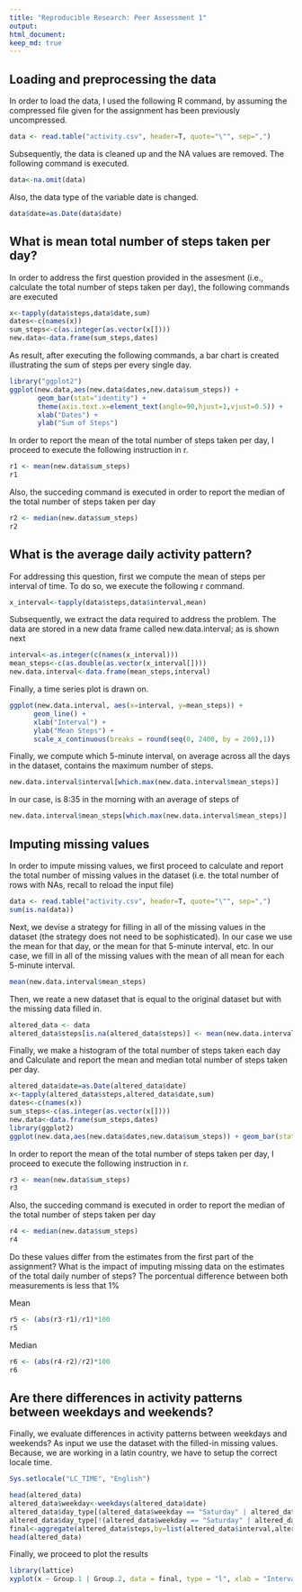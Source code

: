 ```yaml
---
title: "Reproducible Research: Peer Assessment 1"
output: 
html_document:
keep_md: true
---
```


## Loading and preprocessing the data

In order to load the data, I used the following R command, by assuming the compressed file given for the assignment has been previously uncompressed.

```r
data <- read.table("activity.csv", header=T, quote="\"", sep=",")
```

Subsequently, the data is cleaned up and the NA values are removed. The following command is executed.

```r
data<-na.omit(data)
```

Also, the data type of the variable date is changed.

```r
data$date=as.Date(data$date)
```

## What is mean total number of steps taken per day?

In order to address the first question provided in the assesment (i.e., calculate the total number of steps taken per day), the following commands are executed

```r
x<-tapply(data$steps,data$date,sum)
dates<-c(names(x))
sum_steps<-c(as.integer(as.vector(x[])))
new.data<-data.frame(sum_steps,dates)
```

As result, after executing the following commands, a bar chart is created illustrating the sum of steps per every single day.

```r
library("ggplot2")
ggplot(new.data,aes(new.data$dates,new.data$sum_steps)) +     
       geom_bar(stat="identity") +
       theme(axis.text.x=element_text(angle=90,hjust=1,vjust=0.5)) + 
       xlab("Dates") + 
       ylab("Sum of Steps")
```

In order to report the mean of the total number of steps taken per day, I proceed to execute the following instruction in r.

```r
r1 <- mean(new.data$sum_steps)
r1
```

Also, the succeding command is executed in order to report the median of the total number of steps taken per day

```r
r2 <- median(new.data$sum_steps)
r2
```

## What is the average daily activity pattern?

For addressing this question, first we compute the mean of steps per interval of time. To do so, we execute the following r command.

```r
x_interval<-tapply(data$steps,data$interval,mean)
```

Subsequently, we extract the data required to address the problem. The data are stored in a new data frame called new.data.interval; as is shown next 

```r
interval<-as.integer(c(names(x_interval)))
mean_steps<-c(as.double(as.vector(x_interval[])))
new.data.interval<-data.frame(mean_steps,interval)
```

Finally, a time series plot is drawn on.

```r
ggplot(new.data.interval, aes(x=interval, y=mean_steps)) + 
      geom_line() +
      xlab("Interval") + 
      ylab("Mean Steps") + 
      scale_x_continuous(breaks = round(seq(0, 2400, by = 200),1))
```

Finally, we compute which 5-minute interval, on average across all the days in the dataset, contains the maximum number of steps.


```r
new.data.interval$interval[which.max(new.data.interval$mean_steps)]
```

In our case, is 8:35 in the morning with an average of steps of

```r
new.data.interval$mean_steps[which.max(new.data.interval$mean_steps)]
```

## Imputing missing values

In order to impute missing values, we first proceed to calculate and report the total number of missing values in the dataset (i.e. the total number of rows with NAs, recall to reload the input file)

```r
data <- read.table("activity.csv", header=T, quote="\"", sep=",")
sum(is.na(data))
```

Next, we devise a strategy for filling in all of the missing values in the dataset (the strategy does not need to be sophisticated). In our case we use the mean for that day, or the mean for that 5-minute interval, etc. In our case, we fill in all of the missing values with the mean of all mean for each 5-minute interval.

```r
mean(new.data.interval$mean_steps)
```

Then, we reate a new dataset that is equal to the original dataset but with the missing data filled in.

```r
altered_data <- data
altered_data$steps[is.na(altered_data$steps)] <- mean(new.data.interval$mean_steps)
```

Finally, we make a histogram of the total number of steps taken each day and Calculate and report the mean and median total number of steps taken per day. 

```r
altered_data$date=as.Date(altered_data$date)
x<-tapply(altered_data$steps,altered_data$date,sum)
dates<-c(names(x))
sum_steps<-c(as.integer(as.vector(x[])))
new.data<-data.frame(sum_steps,dates)
library(ggplot2)
ggplot(new.data,aes(new.data$dates,new.data$sum_steps)) + geom_bar(stat="identity")+theme(axis.text.x=element_text(angle=90,hjust=1,vjust=0.5)) + xlab("Dates") + ylab("Sum of Steps")
```


In order to report the mean of the total number of steps taken per day, I proceed to execute the following instruction in r.

```r
r3 <- mean(new.data$sum_steps)
r3
```

Also, the succeding command is executed in order to report the median of the total number of steps taken per day

```r
r4 <- median(new.data$sum_steps)
r4
```

Do these values differ from the estimates from the first part of the assignment? What is the impact of imputing missing data on the estimates of the total daily number of steps? The porcentual difference between both measurements is less that 1%

Mean

```r
r5 <- (abs(r3-r1)/r1)*100
r5
```

Median
```r
r6 <- (abs(r4-r2)/r2)*100
r6

```

## Are there differences in activity patterns between weekdays and weekends?

Finally, we evaluate differences in activity patterns between weekdays and weekends? As input we use the dataset with the filled-in missing values. Because, we are working in a latin country, we have to setup the correct locale time.

```r
Sys.setlocale("LC_TIME", "English")
```


```r
head(altered_data)
altered_data$weekday<-weekdays(altered_data$date)
altered_data$day_type[(altered_data$weekday == "Saturday" | altered_data$weekday == "Sunday")] <- "Weekend"
altered_data$day_type[!(altered_data$weekday == "Saturday" | altered_data$weekday == "Sunday")] <- "Weekday"
final<-aggregate(altered_data$steps,by=list(altered_data$interval,altered_data$day_type),FUN=mean)
head(altered_data)
```

Finally, we proceed to plot the results

```r
library(lattice)
xyplot(x ~ Group.1 | Group.2, data = final, type = "l", xlab = "Interval",  ylab = "Number of steps", layout = c(1, 2))
```